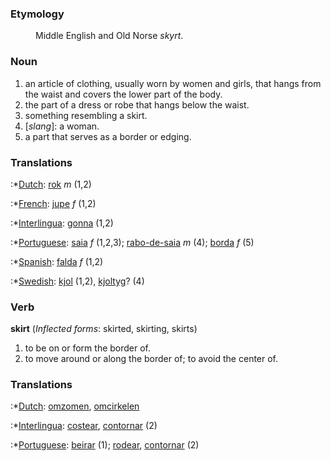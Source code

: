 ===Etymology===
:Middle English and Old Norse ''skyrt''.
===Noun===
#an article of clothing, usually worn by women and girls, that hangs from the waist and covers the lower part of the body.
#the part of a dress or robe that hangs below the waist.
#something resembling a skirt.
#[''slang'']: a woman.
#a part that serves as a border or edging.

===Translations===
:*[[Dutch]]: [[rok]] ''m'' (1,2)
:*[[French]]: [[jupe]] ''f'' (1,2)
:*[[Interlingua]]: [[gonna]] (1,2)
:*[[Portuguese]]: [[saia]] ''f'' (1,2,3); [[rabo-de-saia]] ''m'' (4); [[borda]] ''f'' (5)
:*[[Spanish]]: [[falda]] ''f'' (1,2)
:*[[Swedish]]: [[kjol]] (1,2), [[kjoltyg]]? (4)

===Verb===
'''skirt''' (''Inflected forms'': skirted, skirting, skirts)
#to be on or form the border of.
#to move around or along the border of; to avoid the center of.

===Translations===
:*[[Dutch]]: [[omzomen]], [[omcirkelen]]
:*[[Interlingua]]: [[costear]], [[contornar]] (2)
:*[[Portuguese]]: [[beirar]] (1); [[rodear]], [[contornar]] (2)